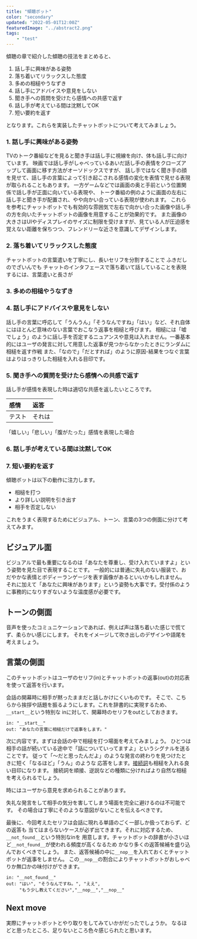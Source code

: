 ```yaml
---
title: "傾聴ボット"
color: "secondary"
updated: "2022-05-01T12:00Z"
featuredImage: "../abstract2.png"
tags: 
    - "test"
---
```



傾聴の章で紹介した傾聴の技法をまとめると、

1. 話し手に興味がある姿勢
2. 落ち着いてリラックスした態度
3. 多めの相槌やうなずき
4. 話し手にアドバイスや意見をしない
5. 聞き手への質問を受けたら感情への共感で返す
6. 話し手が考えている間は沈黙してOK
7. 短い要約を返す
    
となります。これらを実装したチャットボットについて考えてみましょう。

### 1. 話し手に興味がある姿勢

TVのトーク番組などを見ると聞き手は話し手に視線を向け、体も話し手に向けています。
映画では話し手がしゃべっているあいだ話し手の表情をクローズアップして画面に移す方法がオーソドックスですが、
話し手ではなく聞き手の顔を見せて、話し手の言葉によって引き起こされる感情の変化を表情で見せる表現が取られることもあります。
一方ゲームなどでは画面の奥と手前という位置関係で話し手が正面に向いている表現や、
トーク番組の例のように画面の左右に話し手と聞き手が配置され、やや向かい合っている表現が使われます。
これらを参考にチャットボットでも有効的な雰囲気で左右で向かい合った画像や話し手の方を向いたチャットボットの画像を用意することが効果的です。
また画像の大きさはUIやディスプレイのサイズに制限を受けますが、見ている人が圧迫感を覚えない距離を保ちつつ、フレンドリーな近さを意識してデザインします。

### 2. 落ち着いてリラックスした態度

チャットボットの言葉遣いを丁寧にし、長いセリフを分割することで
ふきだしのでざいんでも
チャットのインタフェースで落ち着いて話していることを表現するには、言葉遣いと長さが

### 3. 多めの相槌やうなずき
### 4. 話し手にアドバイスや意見をしない

話し手の言葉に呼応して「うんうん」「そうなんですね」「はい」など、それ自体にはほとんど意味のない言葉でおこなう返事を相槌と呼びます。
相槌には「嘘でしょう」のように話し手を否定するニュアンスや意見は入れません。一番基本的にはユーザの発言に対して用意した返事が見つからなかったときにランダムに相槌を返す作戦
また、「なので」「だとすれば」のように原因-結果をつなぐ言葉はよりはっきりした相槌を入れる目印です。

### 5. 聞き手への質問を受けたら感情への共感で返す

話し手が感情を表現した時は適切な共感を返したいところです。

| 感情 | 返答 |
| :--  | :-- |
| テスト | それは |

「嬉しい」「悲しい」「腹がたった」感情を表現した場合

<Chatbot source='/chatbot/prompter'/>


### 6. 話し手が考えている間は沈黙してOK
### 7. 短い要約を返す





傾聴ボットは以下の動作に注力します。
* 相槌を打つ
* より詳しい説明を引き出す
* 相手を否定しない

これをうまく表現するためにビジュアル、トーン、言葉の3つの側面に分けて考えてみます。

## ビジュアル面

ビジュアルで最も重要になるのは「あなたを尊重し、受け入れていますよ」という姿勢を見た目で表現することです。
一般的には普通に失礼のない服装で、おだやかな表情とボディーランゲージを表す画像があるといいかもしれません。
それに加えて「あなたに興味があります」という姿勢も大事です。受付係のように事務的になりすぎないような温度感が必要です。

## トーンの側面

音声を使ったコミュニケーションであれば、例えば声は落ち着いた感じで慌てず、柔らかい感じにします。
それをイメージして吹き出しのデザインや語尾を考えましょう。

## 言葉の側面
このチャットボットはユーザのセリフ(in)とチャットボットの返事(out)の対応表を使って返答を行います。

会話の開幕時に相手が黙ったままだと話しかけにくいものです。
そこで、こちらから挨拶や話題を振るようにします。これを辞書的に実現するため、`__start__`という特別な
inに対して、開幕時のセリフをoutとしておきます。
```
in: "__start__"
out: "あなたの言葉に相槌だけで返事をします。"
```

次に内容です。まずは会話の中で相槌を打つ場面を考えてみましょう。
ひとつは相手の話が続いている途中で「話についていってますよ」というシグナルを送ることです。
従って「〜だと思ったんだよ」のような発言の終わりを見つけたときに短く「なるほど」「うん」のような
応答をします。[接続詞](https://ja.wikipedia.org/wiki/%E6%8E%A5%E7%B6%9A%E8%A9%9E)も相槌を入れる良い目印になります。
接続詞を順接、逆説などの種類に分ければより自然な相槌を考えられるでしょう。

時にはユーザから意見を求められることがあります。

失礼な発言をして相手の気分を害してしまう場面を完全に避けるのは不可能です。
その場合は丁寧にそのような意図がないことを伝えるべきです。

最後に、今回考えたセリフは会話に現れる単語のごく一部しか扱っておらず、どの返答も
当てはまらないケースが必ず出てきます。それに対応するため、`__not_found__`という特別なinを
用意します。チャットボットの辞書が小さいほど`__not_found__`が使われる頻度が高くなるため
かなり多くの返答候補を盛り込んでおくべきでしょう。
また、返答候補の中に`__nop__`を入れておくとチャットボットが返事をしません。
この`__nop__`の割合によりチャットボットがおしゃべりか無口かの味付けができます。

```
in: "__not_found__"
out: "はい", "そうなんですね。", "ええ",
     "もう少し教えてください","__nop__","__nop__"
```





## Next move

実際にチャットボットとやり取りをしてみていかがだったでしょうか。
なるほどと思ったところ、足りないところ色々感じられたと思います。
